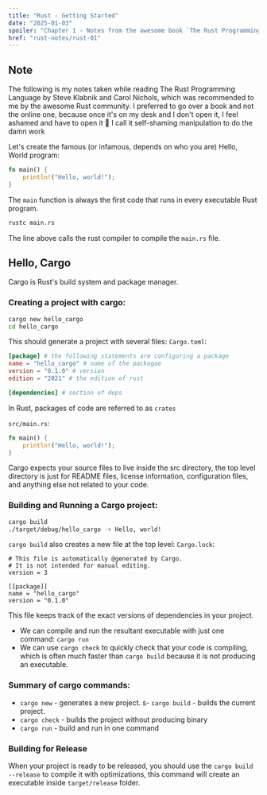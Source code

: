 ```yaml
---
title: "Rust - Getting Started"
date: "2025-01-03"
spoiler: "Chapter 1 - Notes from the awesome book `The Rust Programming Language by Steve Klabnik and Carol Nichols`"
href: "rust-notes/rust-01"
---
```


## Note

The following is my notes taken while reading The Rust Programming Language by Steve Klabnik and Carol Nichols, which was recommended to me by the awesome Rust community. I preferred to go over a book and not the online one, because once it's on my desk and I don't open it, I feel ashamed and have to open it 🥲
I call it self-shaming manipulation to do the damn work

Let's create the famous (or infamous, depends on who you are) Hello, World program:

```rust
fn main() {
    println!("Hello, world!");
}
```

The `main` function is always the first code that runs in every executable Rust program.

```bash
rustc main.rs
```

The line above calls the rust compiler to compile the `main.rs` file.

## Hello, Cargo

Cargo is Rust's build system and package manager.

### Creating a project with cargo:

```zsh
cargo new hello_cargo
cd hello_cargo
```

This should generate a project with several files:
`Cargo.toml`:

```toml
[package] # the following statements are configuring a package
name = "hello_cargo" # name of the packagae
version = "0.1.0" # version
edition = "2021" # the edition of rust

[dependencies] # section of deps
```

In Rust, packages of code are referred to as `crates`

`src/main.rs`:

```rust
fn main() {
    println!("Hello, world!");
}
```

Cargo expects your source files to live inside the src directory, the top level directory is just for README files, license information, configuration files, and anything else not related to your code.

### Building and Running a Cargo project:

```zsh
cargo build
./target/debug/hello_cargo -> Hello, world!
```

`cargo build` also creates a new file at the top level:
`Cargo.lock`:

```plaintext
# This file is automatically @generated by Cargo.
# It is not intended for manual editing.
version = 3

[[package]]
name = "hello_cargo"
version = "0.1.0"

```

This file keeps track of the exact versions of dependencies in your project.

- We can compile and run the resultant executable with just one command:
  `cargo run`
- We can use `cargo check` to quickly check that your code is compiling, which is often much faster than `cargo build` because it is not producing an executable.

### Summary of cargo commands:

- `cargo new` - generates a new project.
  s- `cargo build` - builds the current project.
- `cargo check` - builds the project without producing binary
- `cargo run` - build and run in one command

### Building for Release

When your project is ready to be released, you should use the `cargo build --release` to compile it with optimizations, this command will create an executable inside `target/release` folder.
